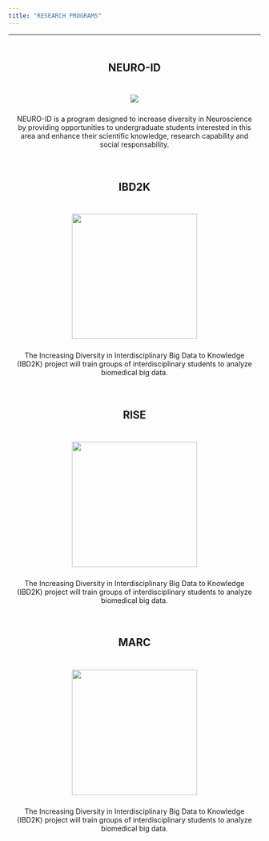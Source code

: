 ```yaml
---
title: "RESEARCH PROGRAMS"
---
```


***

<center>

<div>
<div style="text-align:center;padding:10px;">
<h2 id="neuro">NEURO-ID</h2>
</div>

![](statics/images/neuro-id-logo.png)

<p style="padding:10px;">NEURO-ID is a program designed to increase diversity in Neuroscience by providing opportunities to undergraduate students interested in this area and enhance their scientific knowledge, research capability and social responsability.</p>

</div>

<div>
<div style="text-align:center;padding:10px;">
<h2 id="ibd2k">IBD2K</h2>
</div>

![](statics/images/ibd2k.jpg){width=250px}

<p style="padding:10px;">The Increasing Diversity in Interdisciplinary Big Data to Knowledge (IBD2K) project will train groups of interdisciplinary students to analyze biomedical big data.</p>

</div>

<div>
<div style="text-align:center;padding:10px;">
<h2 id="rise">RISE</h2>
</div>

![](){width=250px}

<p style="padding:10px;">The Increasing Diversity in Interdisciplinary Big Data to Knowledge (IBD2K) project will train groups of interdisciplinary students to analyze biomedical big data.</p>

</div>

<div>
<div style="text-align:center;padding:10px;">
<h2 id="marc">MARC</h2>
</div>

![](){width=250px}

<p style="padding:10px;">The Increasing Diversity in Interdisciplinary Big Data to Knowledge (IBD2K) project will train groups of interdisciplinary students to analyze biomedical big data.</p>

</div>

</center>

